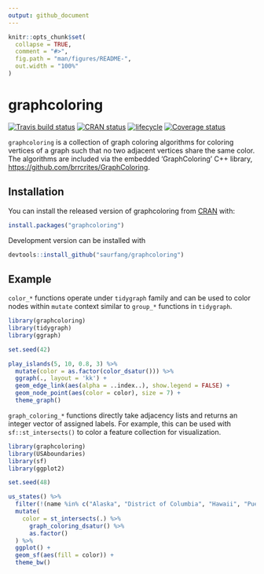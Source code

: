```yaml
---
output: github_document
---
```


<!-- README.md is generated from README.Rmd. Please edit that file -->

```r
knitr::opts_chunk$set(
  collapse = TRUE,
  comment = "#>",
  fig.path = "man/figures/README-",
  out.width = "100%"
)
```
# graphcoloring

[![Travis build status](https://travis-ci.org/saurfang/graphcoloring.svg?branch=master)](https://travis-ci.org/saurfang/graphcoloring)
[![CRAN status](https://www.r-pkg.org/badges/version/graphcoloring)](https://cran.r-project.org/package=graphcoloring)
[![lifecycle](https://img.shields.io/badge/lifecycle-experimental-orange.svg)](https://www.tidyverse.org/lifecycle/#experimental)
[![Coverage status](https://codecov.io/gh/saurfang/graphcoloring/branch/master/graph/badge.svg)](https://codecov.io/github/saurfang/graphcoloring?branch=master)

`graphcoloring` is a collection of graph coloring algorithms for coloring vertices of a graph such that no two adjacent vertices share the same color. The algorithms
are included via the embedded 'GraphColoring' C++ library, <https://github.com/brrcrites/GraphColoring>.

## Installation

You can install the released version of graphcoloring from [CRAN](https://CRAN.R-project.org) with:

``` r
install.packages("graphcoloring")
```

Development version can be installed with

```r
devtools::install_github("saurfang/graphcoloring")
```

## Example

`color_*` functions operate under `tidygraph` family and can be used to color nodes within `mutate` context similar to `group_*` functions in `tidygraph`.

```r
library(graphcoloring)
library(tidygraph)
library(ggraph)

set.seed(42)

play_islands(5, 10, 0.8, 3) %>%
  mutate(color = as.factor(color_dsatur())) %>%
  ggraph(., layout = 'kk') +
  geom_edge_link(aes(alpha = ..index..), show.legend = FALSE) +
  geom_node_point(aes(color = color), size = 7) +
  theme_graph()
```

`graph_coloring_*` functions directly take adjacency lists and returns an integer vector of assigned labels.
For example, this can be used with `sf::st_intersects()` to color a feature collection for visualization.

```r
library(graphcoloring)
library(USAboundaries)
library(sf)
library(ggplot2)

set.seed(48)

us_states() %>%  
  filter(!(name %in% c("Alaska", "District of Columbia", "Hawaii", "Puerto Rico"))) %>%
  mutate(
    color = st_intersects(.) %>%
      graph_coloring_dsatur() %>%
      as.factor()
  ) %>%
  ggplot() +
  geom_sf(aes(fill = color)) +
  theme_bw()
```

